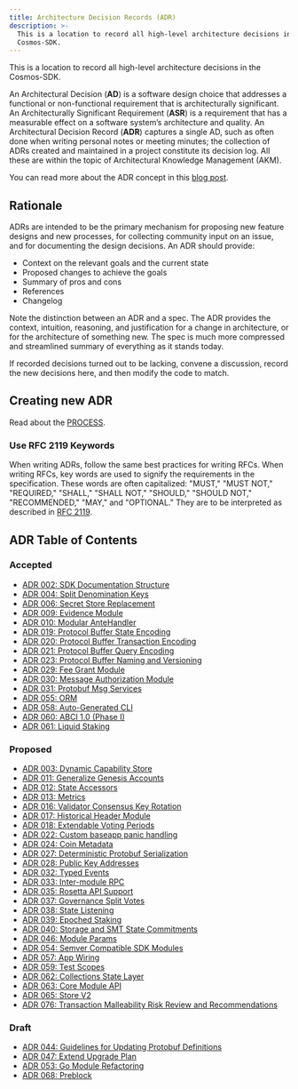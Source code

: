 ```yaml
---
title: Architecture Decision Records (ADR)
description: >-
  This is a location to record all high-level architecture decisions in the
  Cosmos-SDK.
---
```


This is a location to record all high-level architecture decisions in the Cosmos-SDK.

An Architectural Decision (**AD**) is a software design choice that addresses a functional or non-functional requirement that is architecturally significant.
An Architecturally Significant Requirement (**ASR**) is a requirement that has a measurable effect on a software system’s architecture and quality.
An Architectural Decision Record (**ADR**) captures a single AD, such as often done when writing personal notes or meeting minutes; the collection of ADRs created and maintained in a project constitute its decision log. All these are within the topic of Architectural Knowledge Management (AKM).

You can read more about the ADR concept in this [blog post](https://product.reverb.com/documenting-architecture-decisions-the-reverb-way-a3563bb24bd0#.78xhdix6t).

## Rationale

ADRs are intended to be the primary mechanism for proposing new feature designs and new processes, for collecting community input on an issue, and for documenting the design decisions.
An ADR should provide:

* Context on the relevant goals and the current state
* Proposed changes to achieve the goals
* Summary of pros and cons
* References
* Changelog

Note the distinction between an ADR and a spec. The ADR provides the context, intuition, reasoning, and
justification for a change in architecture, or for the architecture of something
new. The spec is much more compressed and streamlined summary of everything as
it stands today.

If recorded decisions turned out to be lacking, convene a discussion, record the new decisions here, and then modify the code to match.

## Creating new ADR

Read about the [PROCESS](/docs/sdk/v0.50/build/architecture/PROCESS).

### Use RFC 2119 Keywords

When writing ADRs, follow the same best practices for writing RFCs. When writing RFCs, key words are used to signify the requirements in the specification. These words are often capitalized: "MUST," "MUST NOT," "REQUIRED," "SHALL," "SHALL NOT," "SHOULD," "SHOULD NOT," "RECOMMENDED," "MAY," and "OPTIONAL." They are to be interpreted as described in [RFC 2119](https://datatracker.ietf.org/doc/html/rfc2119).

## ADR Table of Contents

### Accepted

* [ADR 002: SDK Documentation Structure](/docs/sdk/v0.50/build/architecture/adr-002-docs-structure)
* [ADR 004: Split Denomination Keys](/docs/sdk/v0.50/build/architecture/adr-004-split-denomination-keys)
* [ADR 006: Secret Store Replacement](/docs/sdk/v0.50/build/architecture/adr-006-secret-store-replacement)
* [ADR 009: Evidence Module](/docs/sdk/v0.50/build/architecture/adr-009-evidence-module)
* [ADR 010: Modular AnteHandler](/docs/sdk/v0.50/build/architecture/adr-010-modular-antehandler)
* [ADR 019: Protocol Buffer State Encoding](/docs/sdk/v0.50/build/architecture/adr-019-protobuf-state-encoding)
* [ADR 020: Protocol Buffer Transaction Encoding](/docs/sdk/v0.50/build/architecture/adr-020-protobuf-transaction-encoding)
* [ADR 021: Protocol Buffer Query Encoding](/docs/sdk/v0.50/build/architecture/adr-021-protobuf-query-encoding)
* [ADR 023: Protocol Buffer Naming and Versioning](/docs/sdk/v0.50/build/architecture/adr-023-protobuf-naming)
* [ADR 029: Fee Grant Module](/docs/sdk/v0.50/build/architecture/adr-029-fee-grant-module)
* [ADR 030: Message Authorization Module](/docs/sdk/v0.50/build/architecture/adr-030-authz-module)
* [ADR 031: Protobuf Msg Services](/docs/sdk/v0.50/build/architecture/adr-031-msg-service)
* [ADR 055: ORM](/docs/sdk/v0.50/build/architecture/adr-055-orm)
* [ADR 058: Auto-Generated CLI](/docs/sdk/v0.50/build/architecture/adr-058-auto-generated-cli)
* [ADR 060: ABCI 1.0 (Phase I)](/docs/sdk/v0.50/build/architecture/adr-060-abci-1.0)
* [ADR 061: Liquid Staking](/docs/sdk/v0.50/build/architecture/adr-061-liquid-staking)

### Proposed

* [ADR 003: Dynamic Capability Store](/docs/sdk/v0.50/build/architecture/adr-003-dynamic-capability-store)
* [ADR 011: Generalize Genesis Accounts](/docs/sdk/v0.50/build/architecture/adr-011-generalize-genesis-accounts)
* [ADR 012: State Accessors](/docs/sdk/v0.50/build/architecture/adr-012-state-accessors)
* [ADR 013: Metrics](/docs/sdk/v0.50/build/architecture/adr-013-metrics)
* [ADR 016: Validator Consensus Key Rotation](/docs/sdk/v0.50/build/architecture/adr-016-validator-consensus-key-rotation)
* [ADR 017: Historical Header Module](/docs/sdk/v0.50/build/architecture/adr-017-historical-header-module)
* [ADR 018: Extendable Voting Periods](/docs/sdk/v0.50/build/architecture/adr-018-extendable-voting-period)
* [ADR 022: Custom baseapp panic handling](/docs/sdk/v0.50/build/architecture/adr-022-custom-panic-handling)
* [ADR 024: Coin Metadata](/docs/sdk/v0.50/build/architecture/adr-024-coin-metadata)
* [ADR 027: Deterministic Protobuf Serialization](/docs/sdk/v0.50/build/architecture/adr-027-deterministic-protobuf-serialization)
* [ADR 028: Public Key Addresses](/docs/sdk/v0.50/build/architecture/adr-028-public-key-addresses)
* [ADR 032: Typed Events](/docs/sdk/v0.50/build/architecture/adr-032-typed-events)
* [ADR 033: Inter-module RPC](/docs/sdk/v0.50/build/architecture/adr-033-protobuf-inter-module-comm)
* [ADR 035: Rosetta API Support](/docs/sdk/v0.50/build/architecture/adr-035-rosetta-api-support)
* [ADR 037: Governance Split Votes](/docs/sdk/v0.50/build/architecture/adr-037-gov-split-vote)
* [ADR 038: State Listening](/docs/sdk/v0.50/build/architecture/adr-038-state-listening)
* [ADR 039: Epoched Staking](/docs/sdk/v0.50/build/architecture/adr-039-epoched-staking)
* [ADR 040: Storage and SMT State Commitments](/docs/sdk/v0.50/build/architecture/adr-040-storage-and-smt-state-commitments)
* [ADR 046: Module Params](/docs/sdk/v0.50/build/architecture/adr-046-module-params)
* [ADR 054: Semver Compatible SDK Modules](/docs/sdk/v0.50/build/architecture/adr-054-semver-compatible-modules)
* [ADR 057: App Wiring](/docs/sdk/v0.50/build/architecture/adr-057-app-wiring)
* [ADR 059: Test Scopes](/docs/sdk/v0.50/build/architecture/adr-059-test-scopes)
* [ADR 062: Collections State Layer](/docs/sdk/v0.50/build/architecture/adr-062-collections-state-layer)
* [ADR 063: Core Module API](/docs/sdk/v0.50/build/architecture/adr-063-core-module-api)
* [ADR 065: Store V2](/docs/sdk/v0.50/build/architecture/adr-065-store-v2)
* [ADR 076: Transaction Malleability Risk Review and Recommendations](/docs/sdk/v0.50/build/architecture/adr-076-tx-malleability)

### Draft

* [ADR 044: Guidelines for Updating Protobuf Definitions](/docs/sdk/v0.50/build/architecture/adr-044-protobuf-updates-guidelines)
* [ADR 047: Extend Upgrade Plan](/docs/sdk/v0.50/build/architecture/adr-047-extend-upgrade-plan)
* [ADR 053: Go Module Refactoring](/docs/sdk/v0.50/build/architecture/adr-053-go-module-refactoring)
* [ADR 068: Preblock](/docs/sdk/v0.50/build/architecture/adr-068-preblock)

